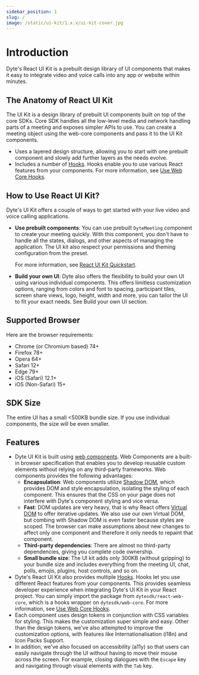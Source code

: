 ```yaml
---
sidebar_position: 1
slug: /
image: /static/ui-kit/1.x.x/ui-kit-cover.jpg
---
```


# Introduction

Dyte's React UI Kit is a prebuilt design library of UI components that makes it
easy to integrate video and voice calls into any app or website within minutes.

## The Anatomy of React UI Kit

The UI Kit is a design library of prebuilt UI components built on top of the
core SDKs. Core SDK handles all the low-level media and network handling parts
of a meeting and exposes simpler APIs to use. You can create a meeting object
using the web-core components and pass it to the UI Kit components.

- Uses a layered design structure, allowing you to start with one prebuilt
  component and slowly add further layers as the needs evolve.
- Includes a number of [Hooks](https://beta.reactjs.org/reference/react). Hooks
  enable you to use various React features from your components. For more
  information, see [Use Web Core Hooks](/react-ui-kit/using-hooks).

## How to Use React UI Kit?

Dyte's UI Kit offers a couple of ways to get started with your live video and
voice calling applications.

- **Use prebuilt components**: You can use prebuilt `DyteMeeting` component to
  create your meeting quickly. With this component, you don't have to handle all
  the states, dialogs, and other aspects of managing the application. The UI kit
  also respect your permissions and theming configuration from the preset.

  For more information, see [React UI Kit Quickstart](/react-ui-kit/quickstart).

- **Build your own UI**: Dyte also offers the flexibility to build your own UI
  using various individual components. This offers limitless customization
  options, ranging from colors and font to spacing, participant tiles, screen
  share views, logo, height, width and more, you can tailor the UI to fit your
  exact needs. See Build your own UI section.

## Supported Browser

Here are the browser requirements:

- Chrome (or Chromium based) 74+
- Firefox 78+
- Opera 64+
- Safari 12+
- Edge 79+
- iOS (Safari) 12.1+
- iOS (Non-Safari) 15+

## SDK Size

The entire UI has a small <500KB bundle size. If you use individual components,
the size will be even smaller.

## Features

- Dyte UI Kit is built using
  [web components](https://developer.mozilla.org/en-US/docs/Web/Web_Components). Web Components are a built-in browser specification that enables you to develop reusable custom elements without relying on any third-party frameworks. Web components provides the following advantages:
   - **Encapsulation**: Web components utilize [Shadow DOM](https://developer.mozilla.org/en-US/docs/Web/Web_Components/Using_shadow_DOM), which provides DOM and style encapsulation, isolating the styling of each component. This ensures that the CSS on your page does not interfere with Dyte's component styling and vice versa.
    - **Fast**: DOM updates are very heavy, that is why React offers  [Virtual DOM](https://reactjs.org/docs/faq-internals.html) to offer iterative updates. We also use our own Virtual DOM, but combing with Shadow DOM is even faster because styles are scoped. The browser can make assumptions about new changes to affect only one component and therefore it only needs to repaint that component.
    - **Third-party dependencies**: There are almost no third-party dependencies, giving you complete code ownership.
    - **Small bundle size**: The UI kit adds only 300KB (without gzipping) to your bundle size and includes everything from the meeting UI, chat, polls, emojis, plugins, host controls, and so on.
- Dyte's React UI Kit also provides multiple
  [Hooks](https://beta.reactjs.org/reference/react). Hooks let you use different
  React features from your components. This provides seamless developer
  experience when integrating Dyte's UI Kit in your React project. You can
  simply import the package from `dytesdk/react-web-core`, which is a hooks
  wrapper on `dytesdk/web-core`. For more information, see
  [Use Web Core Hooks](/react-ui-kit/using-hooks).
- Each component uses design tokens in conjunction with CSS variables for
  styling. This makes the customization super simple and easy. Other than the
  design tokens, we've also attempted to improve the customization options, with
  features like Internationalisation (i18n) and Icon Packs Support.
- In addition, we've also focused on accessibility (a11y) so that users can
  easily navigate through the UI without having to move their mouse across the
  screen. For example, closing dialogues with the `Escape` key and navigating
  through visual elements with the `Tab` key.
